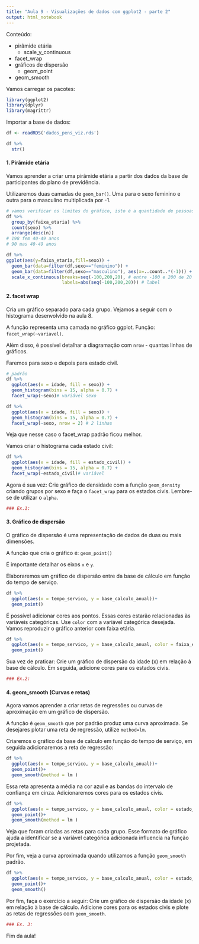 ```yaml
---
title: "Aula 9 - Visualizações de dados com ggplot2 - parte 2"
output: html_notebook
---
```


Conteúdo:

- pirâmide etária
  - scale_y_continuous
- facet_wrap
- gráficos de dispersão
  - geom_point
- geom_smooth

Vamos carregar os pacotes:

```r
library(ggplot2)
library(dplyr)
library(magrittr)
```

Importar a base de dados:
```r
df <- readRDS('dados_pens_viz.rds')

df %>% 
  str()
```

#### 1. Pirâmide etária

Vamos aprender a criar uma pirâmide etária a partir dos dados da base de participantes do plano de previdência. 

Utilizaremos duas camadas de `geom_bar()`. Uma para o sexo feminino e outra para o masculino multiplicada por -1. 

```r
# vamos verificar os limites do gráfico, isto é a quantidade de pessoas do sexo masculino e feminino por faixa etária
df %>% 
  group_by(faixa_etaria) %>% 
  count(sexo) %>% 
  arrange(desc(n))
# 198 fem 40-49 anos 
# 90 mas 40-49 anos

df %>% 
ggplot(aes(y=faixa_etaria,fill=sexo)) + 
  geom_bar(data=filter(df,sexo=="feminino")) + 
  geom_bar(data=filter(df,sexo=="masculino"), aes(x=..count..*(-1))) + # adicionar -1 para o sexo multiuplicado pela quantidade de masculino
  scale_x_continuous(breaks=seq(-100,200,20), # entre -100 e 200 de 20 em 20
                     labels=abs(seq(-100,200,20))) # label
```
#### 2. facet wrap 

Cria um gráfico separado para cada grupo. Vejamos a seguir com o histograma desenvolvido na aula 8. 

A função representa uma camada no gráfico ggplot. 
Função: `facet_wrap(~variavel)`.

Além disso, é possível detalhar a diagramação com `nrow` - quantas linhas de gráficos. 

Faremos para sexo e depois para estado civil.
```r
# padrão
df %>% 
  ggplot(aes(x = idade, fill = sexo)) +
  geom_histogram(bins = 15, alpha = 0.7) + 
  facet_wrap(~sexo)# variável sexo

df %>% 
  ggplot(aes(x = idade, fill = sexo)) +
  geom_histogram(bins = 15, alpha = 0.7) + 
  facet_wrap(~sexo, nrow = 2) # 2 linhas


```

Veja que nesse caso o facet_wrap padrão ficou melhor. 

Vamos criar o histograma cada estado civil:

```r
df %>% 
  ggplot(aes(x = idade, fill = estado_civil)) +
  geom_histogram(bins = 15, alpha = 0.7) +
  facet_wrap(~estado_civil)# variável
```

Agora é sua vez: Crie gráfico de densidade com a função `geom_density` criando grupos por sexo e faça o `facet_wrap` para os estados civis. Lembre-se de utilizar o `alpha`. 

```r
### Ex.1: 

```

#### 3. Gráfico de dispersão

O gráfico de dispersão é uma representação de dados de duas ou mais dimensões. 

A função que cria o gráfico é: `geom_point()`

É importante detalhar os eixos `x` e `y`. 

Elaboraremos um gráfico de dispersão entre da base de cálculo em função do tempo de serviço. 

```r
df %>% 
  ggplot(aes(x = tempo_servico, y = base_calculo_anual))+
  geom_point()
```

É possível adicionar cores aos pontos. Essas cores estarão relacionadas às variáveis categóricas. Use `color` com a variável categórica desejada. Vamos reproduzir o gráfico anterior com faixa etária. 

```r
df %>% 
  ggplot(aes(x = tempo_servico, y = base_calculo_anual, color = faixa_etaria))+
  geom_point()
```

Sua vez de praticar: Crie um gráfico de dispersão da idade (x) em relação à base de cálculo. 
Em seguida, adicione cores para os estados civis. 

```r
### Ex.2: 

```

#### 4. geom_smooth (Curvas e retas)

Agora vamos aprender a criar retas de regressões ou curvas de aproximação em um gráfico de dispersão. 

A função é `geom_smooth` que por padrão produz uma curva aproximada. 
Se desejares plotar uma reta de regressão, utilize `method=lm`. 

Criaremos o gráfico da base de calculo em função do tempo de serviço, em seguida adicionaremos a reta de regressão:

```r
df %>% 
  ggplot(aes(x = tempo_servico, y = base_calculo_anual))+
  geom_point()+ 
  geom_smooth(method = lm )
```
Essa reta apresenta a média na cor azul e as bandas do intervalo de confiança em cinza. 
Adicionaremos cores para os estados civis.

```r
df %>% 
  ggplot(aes(x = tempo_servico, y = base_calculo_anual, color = estado_civil))+
  geom_point()+ 
  geom_smooth(method = lm )
```

Veja que foram criadas as retas para cada grupo. Esse formato de gráfico ajuda a identificar se a variável categórica adicionada influencia na função projetada. 

Por fim, veja a curva aproximada quando utilizamos a função `geom_smooth` padrão. 

```r
df %>% 
  ggplot(aes(x = tempo_servico, y = base_calculo_anual, color = estado_civil))+
  geom_point()+ 
  geom_smooth()
```

Por fim, faça o exercício a seguir: Crie um gráfico de dispersão da idade (x) em relação à base de cálculo. Adicione cores para os estados civis e plote as retas de regressões com `geom_smooth`. 

```r
### Ex. 3: 
```


Fim da aula!
